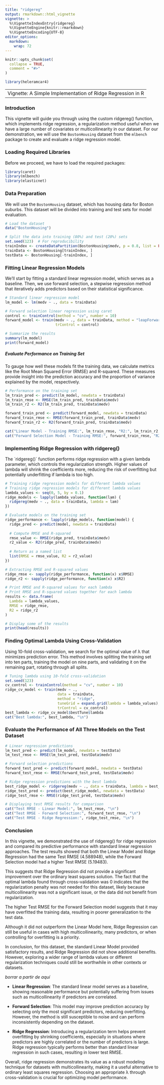 ```yaml
---
title: "ridgereg"
output: rmarkdown::html_vignette
vignette: >
  %\VignetteIndexEntry{ridgereg}
  %\VignetteEngine{knitr::rmarkdown}
  %\VignetteEncoding{UTF-8}
editor_options: 
  markdown: 
    wrap: 72
---
```


```r
knitr::opts_chunk$set(
  collapse = TRUE,
  comment = "#>"
)
```


```r
library(heleramcar4)
```


|                                                             |
|:------------------------------------------------------------|
| Vignette: A Simple Implementation of Ridge Regression in R  |


### Introduction

This vignette will guide you through using the custom ridgereg() function, which implements ridge regression, a regularization method useful when we have a large number of covariates or multicollinearity in our dataset. For our demonstration, we will use the `BostonHousing` dataset from the `mlbench` package to create and evaluate a ridge regression model.


### Loading Required Libraries

Before we proceed, we have to load the required packages:

```r
library(caret)
library(mlbench)
library(elasticnet)
```


### Data Preparation

We will use the `BostonHousing` dataset, which has housing data for Boston suburbs. This dataset will be divided into training and test sets for model evaluation.

```r
# Load the dataset
data("BostonHousing")

# Split the data into training (80%) and test (20%) sets
set.seed(123)  # For reproducibility
trainIndex <- createDataPartition(BostonHousing$medv, p = 0.8, list = FALSE)
trainData <- BostonHousing[trainIndex, ]
testData <- BostonHousing[-trainIndex, ]
```


### Fitting Linear Regression Models

We'll start by fitting a standard linear regression model, which serves as a baseline. Then, we use forward selection, a stepwise regression method that iteratively adds predictors based on their statistical significance.

```r
# Standard linear regression model
lm_model <- lm(medv ~ ., data = trainData)

# Forward selection linear regression using caret
control <- trainControl(method = "cv", number = 10)
forward_model <- train(medv ~ ., data = trainData, method = "leapForward",
                       trControl = control)

# Summarize the results
summary(lm_model)
print(forward_model)
```


##### Evaluate Performance on Training Set

To gauge how well these models fit the training data, we calculate metrics like the Root Mean Squared Error (RMSE) and R-squared. These measures provide insight into the prediction accuracy and the proportion of variance explained by the model, respectively.

```r
# Performance on the training set
lm_train_pred <- predict(lm_model, newdata = trainData)
lm_train_rmse <- RMSE(lm_train_pred, trainData$medv)
lm_train_r2 <- R2(lm_train_pred, trainData$medv)

forward_train_pred <- predict(forward_model, newdata = trainData)
forward_train_rmse <- RMSE(forward_train_pred, trainData$medv)
forward_train_r2 <- R2(forward_train_pred, trainData$medv)

cat("Linear Model - Training RMSE:", lm_train_rmse, "R2:", lm_train_r2, "\n")
cat("Forward Selection Model - Training RMSE:", forward_train_rmse, "R2:", forward_train_r2, "\n")
```


### Implementing Ridge Regression with ridgereg()

The ´ridgereg()` function performs ridge regression with a given lambda parameter, which controls the regularization strength. Higher values of lambda will shrink the coefficients more, reducing the risk of overfitting but potentially underfitting if lambda is too high.

```r
# Training ridge regression models for different lambda values
# Training ridge regression models for different lambda values
lambda_values <- seq(0, 5, by = 0.1)
ridge_models <- lapply(lambda_values, function(lam) {
  ridgereg(medv ~ ., data = trainData, lambda = lam)
})

# Evaluate models on the training set
ridge_performance <- lapply(ridge_models, function(model) {
  ridge_pred <- predict(model, newdata = trainData)
  
  # Compute RMSE and R-squared
  rmse_value <- RMSE(ridge_pred, trainData$medv)
  r2_value <- R2(ridge_pred, trainData$medv)
  
  # Return as a named list
  list(RMSE = rmse_value, R2 = r2_value)
})

# Extracting RMSE and R-squared values
ridge_rmse <- sapply(ridge_performance, function(x) x$RMSE)
ridge_r2 <- sapply(ridge_performance, function(x) x$R2)

# Print RMSE and R-squared values for each lambda
# Print RMSE and R-squared values together for each lambda
results <- data.frame(
  Lambda = lambda_values,
  RMSE = ridge_rmse,
  R2 = ridge_r2
)

# Display some of the results
print(head(results))
```


### Finding Optimal Lambda Using Cross-Validation

Using 10-fold cross-validation, we search for the optimal value of λ that minimizes prediction error. This method involves splitting the training set into ten parts, training the model on nine parts, and validating it on the remaining part, rotating through all splits.

```r
# Tuning lambda using 10-fold cross-validation
set.seed(123)
cv_control <- trainControl(method = "cv", number = 10)
ridge_cv_model <- train(medv ~ ., 
                        data = trainData, 
                        method = "ridge",
                        tuneGrid = expand.grid(lambda = lambda_values),
                        trControl = cv_control)
best_lambda <- ridge_cv_model$bestTune$lambda
cat("Best lambda:", best_lambda, "\n")

```


### Evaluate the Performance of All Three Models on the Test Dataset

```r
# Linear regression predictions
lm_test_pred <- predict(lm_model, newdata = testData)
lm_test_rmse <- RMSE(lm_test_pred, testData$medv)

# Forward selection predictions
forward_test_pred <- predict(forward_model, newdata = testData)
forward_test_rmse <- RMSE(forward_test_pred, testData$medv)

# Ridge regression predictions with the best lambda
best_ridge_model <- ridgereg(medv ~ ., data = trainData, lambda = best_lambda)
ridge_test_pred <- predict(best_ridge_model, newdata = testData)
ridge_test_rmse <- RMSE(ridge_test_pred, testData$medv)

# Displaying test RMSE results for comparison
cat("Test RMSE - Linear Model:", lm_test_rmse, "\n")
cat("Test RMSE - Forward Selection:", forward_test_rmse, "\n")
cat("Test RMSE - Ridge Regression:", ridge_test_rmse, "\n")

```


### Conclusion

In this vignette, we demonstrated the use of ridgereg() for ridge regression and compared its predictive performance with standard linear regression approaches. The test results showed that both the Linear Model and Ridge Regression had the same Test RMSE (4.588948), while the Forward Selection model had a higher Test RMSE (5.19483).

This suggests that Ridge Regression did not provide a significant improvement over the ordinary least squares solution. The fact that the optimal lambda found through cross-validation was 0 indicates that the regularization penalty was not needed for this dataset, likely because multicollinearity was not a significant issue, or the data did not benefit from regularization.

The higher Test RMSE for the Forward Selection model suggests that it may have overfitted the training data, resulting in poorer generalization to the test data.

Although it did not outperform the Linear Model here, Ridge Regression can still be useful in cases with high multicollinearity, many predictors, or when controlling for overfitting is a priority.

In conclusion, for this dataset, the standard Linear Model provided satisfactory results, and Ridge Regression did not show additional benefits. However, exploring a wider range of lambda values or different regularization techniques could still be worthwhile in other contexts or datasets.

*borrar a partir de aquí*

- **Linear Regression**: The standard linear model serves as a baseline, showing reasonable performance but potentially suffering from issues such as multicollinearity if predictors are correlated.

- **Forward Selection**: This model may improve prediction accuracy by selecting only the most significant predictors, reducing overfitting. However, the method is still susceptible to noise and can perform inconsistently depending on the dataset.

- **Ridge Regression**: Introducing a regularization term helps prevent overfitting by shrinking coefficients, especially in situations where predictors are highly correlated or the number of predictors is large. Ridge regression typically performs better than standard linear regression in such cases, resulting in lower test RMSE.

Overall, ridge regression demonstrates its value as a robust modeling technique for datasets with multicollinearity, making it a useful alternative to ordinary least squares regression. Choosing an appropriate λ through cross-validation is crucial for optimizing model performance.

